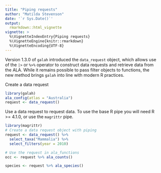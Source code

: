 ```yaml
---
title: "Piping requests"
author: "Matilda Stevenson"
date: '`r Sys.Date()`'
output:
  rmarkdown::html_vignette
vignette: >
  %\VignetteIndexEntry{Piping requests}
  %\VignetteEngine{knitr::rmarkdown}
  %\VignetteEncoding{UTF-8}
---
```


Version 1.3.0 of `galah` introduced the `data_request` object, which allows use
of the `|>` or `%>%` operator to construct data requests and retrieve data from
the ALA. While it remains possible to pass filter objects to functions, the new
method brings `galah` into line with modern R practices. 

Create a data request
```r
library(galah)
ala_config(atlas = "Australia")
request <- data_request()
```

Use a data request to request data. To use the base R pipe you will need
R >= 4.1.0, or use the `magrittr` pipe.
```r
library(magrittr)
# Create a data request object with piping
request <- data_request() %>%
  select_taxa("Mammalia") %>%
  select_filters(year = 2010)

# Use the request in ala_functions
occ <- request %>% ala_counts()

species <- request %>% ala_species()
```
